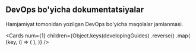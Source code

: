 
## DevOps bo'yicha dokumentatsiyalar

Hamjamiyat tomonidan yozilgan DevOps bo'yicha maqolalar jamlanmasi.

<Cards
  num={1}
  children={Object.keys(developingGuides)
    .reverse()
    .map(
      (key, i) => (
        <Card
          key={i}
          title={developingGuides[key].longTitle}
          level={developingGuides[key].level}
          category={developingGuides[key].category}
          author={developingGuides[key].author}
          createdAt={developingGuides[key].createdAt}
          minutesRead={developingGuides[key].minutesRead}
          href={developingGuides[key].href}
        />
      ),
    )}
/>